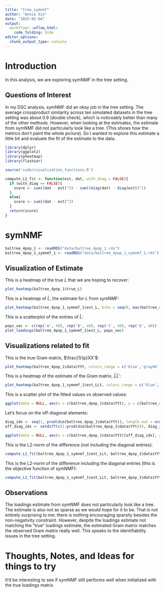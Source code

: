 ```yaml
---
title: "tree_symnmf"
author: "Annie Xie"
date: "2025-02-04"
output: 
  workflowr::wflow_html:
    code_folding: hide
editor_options:
  chunk_output_type: console
---
```


# Introduction
In this analysis, we are exploring symNMF in the tree setting.

## Questions of Interest
In my DSC analysis, symNMF did an okay job in the tree setting. The average crossproduct similarity across ten simulated datasets in the tree setting was about 0.9 (double check), which is noticeably better than many of the other methods. However, when looking at the estimates, the estimate from symNMF did not particularly look like a tree. (This shows how the metrics don't paint the whole picture). So I wanted to explore this estimate a little bit and evaluate the fit of the estimate to the data.

```r
library(dplyr)
library(ggplot2)
library(pheatmap)
library(flashier)
```

```r
source('code/visualization_functions.R')
```

```r
compute_L2_fit <- function(est, dat, with_diag = FALSE){
  if (with_diag == FALSE){
    score <- sum((dat - est)^2) - sum((diag(dat) - diag(est))^2)
  }
  else{
    score <- sum((dat - est)^2)
  }
  return(score)
}
```

# symNMF
```r
baltree_4pop_1 <- readRDS("data/baltree_4pop_1.rds")
baltree_4pop_1_symnmf_1 <- readRDS("data/baltree_4pop_1_symnmf_1.rds")
```

## Visualization of Estimate
This is a heatmap of the true $L$ that we are hoping to recover:
```r
plot_heatmap(baltree_4pop_1$true_L)
```

This is a heatmap of $\hat{L}$, the estimate for $L$ from symNMF:
```r
plot_heatmap(baltree_4pop_1_symnmf_1$est_L, brks = seq(0, max(baltree_4pop_1_symnmf_1$est_L), length.out = 50))
```

This is a scatterplot of the entries of $\hat{L}$:
```r
pops_vec <- c(rep('A', 40), rep('B', 40), rep('C', 40), rep('D', 40))
plot_loadings(baltree_4pop_1_symnmf_1$est_L, pops_vec)
```

## Visualizations related to fit

This is the true Gram matrix, $\frac{1}{p}XX'$:
```r
plot_heatmap(baltree_4pop_1$data$YYt, colors_range = c('blue','gray96', 'red'), brks = seq(-max(abs(baltree_4pop_1$data$YYt)), max(abs(baltree_4pop_1$data$YYt)), length.out = 50))
```

This is a heatmap of the estimate of the Gram matrix, $\hat{L}\hat{L}'$:
```r
plot_heatmap(baltree_4pop_1_symnmf_1$est_LLt, colors_range = c('blue','gray96', 'red'), brks = seq(-max(abs(baltree_4pop_1_symnmf_1$est_LLt)), max(abs(baltree_4pop_1_symnmf_1$est_LLt)), length.out = 50))
```

This is a scatter plot of the fitted values vs observed values:
```r
ggplot(data = NULL, aes(x = c(baltree_4pop_1$data$YYt), y = c(baltree_4pop_1_symnmf_1$est_LLt))) + geom_point() + ylim(-1, 18) + xlim(-1,18) + xlab('Observed Values') + ylab('Fitted Values') + geom_abline(slope = 1, intercept = 0, color = 'red')
```

Let's focus on the off-diagonal elements:
```r
diag_idx <- seq(1, prod(dim(baltree_4pop_1$data$YYt)), length.out = ncol(baltree_4pop_1$data$YYt))
off_diag_idx <- setdiff(c(1:prod(dim(baltree_4pop_1$data$YYt))), diag_idx) 
```

```r
ggplot(data = NULL, aes(x = c(baltree_4pop_1$data$YYt)[off_diag_idx], y = c(baltree_4pop_1_symnmf_1$est_LLt)[off_diag_idx])) + geom_point() + ylim(-1, 18) + xlim(-1,18) + xlab('Observed Values') + ylab('Fitted Values') + geom_abline(slope = 1, intercept = 0, color = 'red')
```

This is the L2-norm of the difference (not including the diagonal entries):
```r
compute_L2_fit(baltree_4pop_1_symnmf_1$est_LLt, baltree_4pop_1$data$YYt)
```

This is the L2-norm of the difference including the diagonal entries (this is the objective function of symNMF):
```r
compute_L2_fit(baltree_4pop_1_symnmf_1$est_LLt, baltree_4pop_1$data$YYt, with_diag = TRUE)
```

## Observations
The loadings estimate from symNMF does not particularly look like a tree. The estimate is also not as sparse as we would hope for it to be. That is not entirely surprising to me; there is nothing encouraging sparsity besides the non-negativity constraint. However, despite the loadings estimate not matching the "true" loadings estimate, the estimated Gram matrix matches the observed Gram matrix really well. This speaks to the identifiability issues in the tree setting. 

# Thoughts, Notes, and Ideas for things to try
It'd be interesting to see if symNMF still performs well when initialized with the true loadings matrix.
